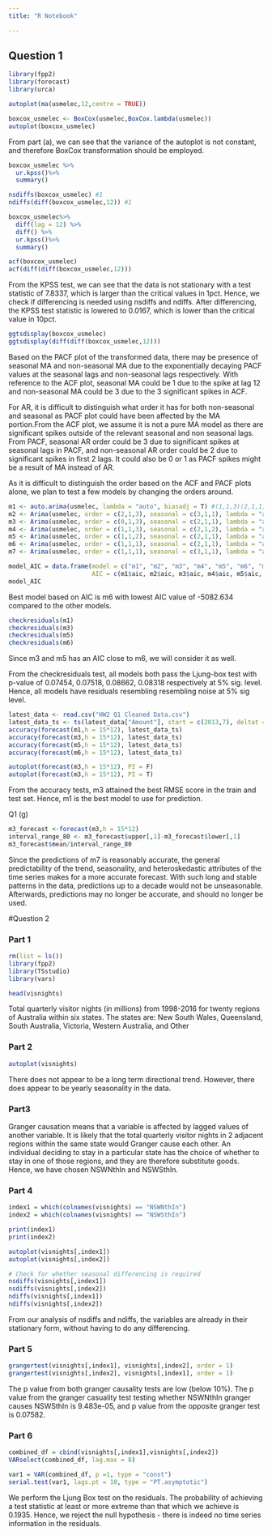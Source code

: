 ```yaml
---
title: "R Notebook"

---
```

## Question 1
```r
library(fpp2)
library(forecast)
library(urca)
```

```r
autoplot(ma(usmelec,12,centre = TRUE))

```

```r
boxcox_usmelec <- BoxCox(usmelec,BoxCox.lambda(usmelec))
autoplot(boxcox_usmelec)
```
From part (a), we can see that the variance of the autoplot is not constant, and therefore BoxCox transformation should be employed.


```r
boxcox_usmelec %>%
  ur.kpss()%>%
  summary()

nsdiffs(boxcox_usmelec) #1
ndiffs(diff(boxcox_usmelec,12)) #1

boxcox_usmelec%>%
  diff(lag = 12) %>%
  diff() %>%
  ur.kpss()%>%
  summary()

acf(boxcox_usmelec)
acf(diff(diff(boxcox_usmelec,12)))
```
From the KPSS test, we can see that the data is not stationary with a test statistic of 7.8337, which is larger than the critical values in 1pct. Hence, we check if differencing is needed using nsdiffs and ndiffs. After differencing, the KPSS test statistic is lowered to 0.0167, which is lower than the critical value in 10pct.

```r
ggtsdisplay(boxcox_usmelec)
ggtsdisplay(diff(diff(boxcox_usmelec,12)))
```
Based on the PACF plot of the transformed data, there may be presence of seasonal MA and non-seasonal MA due to the exponentially decaying PACF values at the seasonal lags and non-seasonal lags respectively. With reference to the ACF plot, seasonal MA could be 1 due to the spike at lag 12 and non-seasonal MA could be 3 due to the 3 significant spikes in ACF.

For AR, it is difficult to distinguish what order it has for both non-seasonal and seasonal as PACF plot could have been affected by the MA portion.From the ACF plot, we assume it is not a pure MA model as there are significant spikes outside of the relevant seasonal and non seasonal lags. From PACF, seasonal AR order could be 3 due to significant spikes at seasonal lags in PACF, and non-seasonal AR order could be 2 due to significant spikes in first 2 lags. It could also be 0 or 1 as PACF spikes might be a result of MA instead of AR.

As it is difficult to distinguish the order based on the ACF and PACF plots alone, we plan to test a few models by changing the orders around.
```r
m1 <- auto.arima(usmelec, lambda = "auto", biasadj = T) #(1,1,3)(2,1,1)[12]
m2 <- Arima(usmelec, order = c(2,1,3), seasonal = c(3,1,1), lambda = "auto", biasadj = T)
m3 <- Arima(usmelec, order = c(0,1,3), seasonal = c(2,1,1), lambda = "auto", biasadj = T)
m4 <- Arima(usmelec, order = c(1,1,3), seasonal = c(2,1,2), lambda = "auto", biasadj = T)
m5 <- Arima(usmelec, order = c(1,1,2), seasonal = c(2,1,1), lambda = "auto", biasadj = T)
m6 <- Arima(usmelec, order = c(1,1,1), seasonal = c(2,1,1), lambda = "auto", biasadj = T)
m7 <- Arima(usmelec, order = c(1,1,1), seasonal = c(3,1,1), lambda = "auto", biasadj = T)

model_AIC = data.frame(model = c("m1", "m2", "m3", "m4", "m5", "m6", "m7"),
                       AIC = c(m1$aic, m2$aic, m3$aic, m4$aic, m5$aic, m6$aic, m7$aic))
model_AIC

```
Best model based on AIC is m6 with lowest AIC value of -5082.634 compared to the other models.

```r
checkresiduals(m1)
checkresiduals(m3)
checkresiduals(m5)
checkresiduals(m6)
```

Since m3 and m5 has an AIC close to m6, we will consider it as well. 

From the checkresiduals test, all models both pass the Ljung-box test with p-value of 0.07454, 0.07518, 0.08662, 0.08318 respectively at 5% sig. level.
Hence, all models have residuals resembling resembling noise at 5% sig level.


```r
latest_data <- read.csv("HW2 Q1 Cleaned Data.csv")
latest_data_ts <- ts(latest_data["Amount"], start = c(2013,7), deltat = 1/12)
accuracy(forecast(m1,h = 15*12), latest_data_ts)
accuracy(forecast(m3,h = 15*12), latest_data_ts)
accuracy(forecast(m5,h = 15*12), latest_data_ts)
accuracy(forecast(m6,h = 15*12), latest_data_ts)

autoplot(forecast(m3,h = 15*12), PI = F)
autoplot(forecast(m3,h = 15*12), PI = T)
```

From the accuracy tests, m3 attained the best RMSE score in the train and test set. Hence, m1 is the best model to use for prediction.

Q1 (g)
```r
m3_forecast <-forecast(m3,h = 15*12)
interval_range_80 <- m3_forecast$upper[,1]-m3_forecast$lower[,1]
m3_forecast$mean/interval_range_80
```

Since the predictions of m7 is reasonably accurate, the general predictability of the trend, seasonality, and heteroskedastic attributes of the time series makes for a more accurate forecast. With such long and stable patterns in the data, predictions up to a decade would not be unseasonable. Afterwards, predictions may no longer be accurate, and should no longer be used.

#Question 2

### Part 1
```r
rm(list = ls())
library(fpp2)
library(TSstudio)
library(vars)
```
```r
head(visnights)
```
Total quarterly visitor nights (in millions) from 1998-2016 for twenty regions of Australia within six states. The states are: New South Wales, Queensland, South Australia, Victoria, Western Australia, and Other

### Part 2
```r
autoplot(visnights)
```
There does not appear to be a long term directional trend. However, there does appear to be yearly seasonality in the data. 

### Part3
Granger causation means that a variable is affected by lagged values of another variable. It is likely that the total quarterly visitor nights in 2 adjacent regions within the same state would Granger cause each other. An individual deciding to stay in a particular state has the choice of whether to stay in one of those regions, and they are therefore substitute goods. Hence, we have chosen NSWNthIn and NSWSthIn. 

### Part 4
```r
index1 = which(colnames(visnights) == "NSWNthIn")
index2 = which(colnames(visnights) == "NSWSthIn")

print(index1)
print(index2)

autoplot(visnights[,index1])
autoplot(visnights[,index2])
```
```r
# Check for whether seasonal differencing is required
nsdiffs(visnights[,index1])
nsdiffs(visnights[,index2])
ndiffs(visnights[,index1])
ndiffs(visnights[,index2])
```
From our analysis of nsdiffs and ndiffs, the variables are already in their stationary form, without having to do any differencing.

### Part 5
```r
grangertest(visnights[,index1], visnights[,index2], order = 1)
grangertest(visnights[,index2], visnights[,index1], order = 1)
```
The p value from both granger causality tests are low (below 10%). The p value from the granger casuality test testing whether NSWNthIn granger causes NSWSthIn is 9.483e-05, and p value from the opposite granger test is 0.07582. 


### Part 6
```r
combined_df = cbind(visnights[,index1],visnights[,index2])
VARselect(combined_df, lag.max = 8)
```

```r
var1 = VAR(combined_df, p =1, type = "const")
serial.test(var1, lags.pt = 10, type = "PT.asymptotic")
```
We perform the Ljung Box test on the residuals. The probability of achieving a test statistic at least or more extreme than that which we achieve is 0.1935. Hence, we reject the null hypothesis - there is indeed no time series information in the residuals. 
